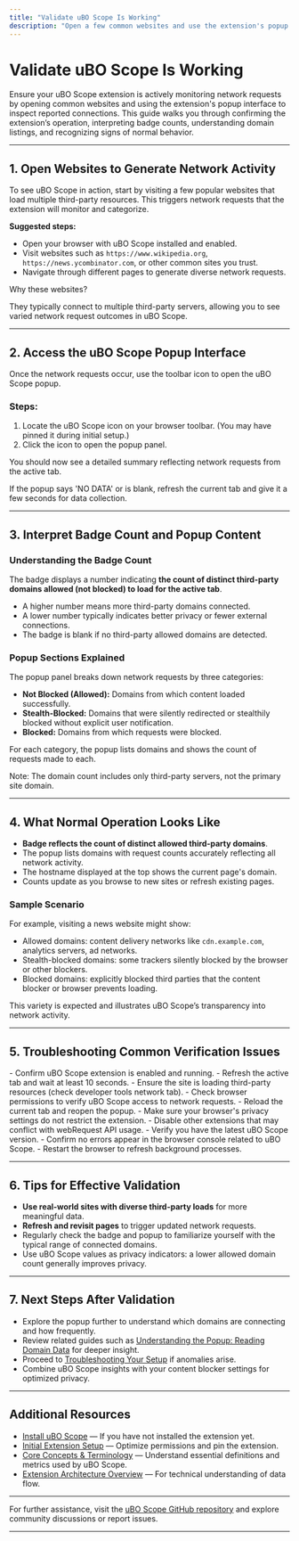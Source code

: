 ```yaml
---
title: "Validate uBO Scope Is Working"
description: "Open a few common websites and use the extension's popup to confirm that network requests (allowed, blocked, stealth) are reported. Learn how to interpret the badge count and popup domain listings, and understand what normal operation looks like."
---
```


# Validate uBO Scope Is Working

Ensure your uBO Scope extension is actively monitoring network requests by opening common websites and using the extension's popup interface to inspect reported connections. This guide walks you through confirming the extension’s operation, interpreting badge counts, understanding domain listings, and recognizing signs of normal behavior.

---

## 1. Open Websites to Generate Network Activity

To see uBO Scope in action, start by visiting a few popular websites that load multiple third-party resources. This triggers network requests that the extension will monitor and categorize.

**Suggested steps:**

- Open your browser with uBO Scope installed and enabled.
- Visit websites such as `https://www.wikipedia.org`, `https://news.ycombinator.com`, or other common sites you trust.
- Navigate through different pages to generate diverse network requests.

<Check>
Why these websites?

They typically connect to multiple third-party servers, allowing you to see varied network request outcomes in uBO Scope.
</Check>

---

## 2. Access the uBO Scope Popup Interface

Once the network requests occur, use the toolbar icon to open the uBO Scope popup.

### Steps:

1. Locate the uBO Scope icon on your browser toolbar. (You may have pinned it during initial setup.)
2. Click the icon to open the popup panel.

You should now see a detailed summary reflecting network requests from the active tab.

<Tip>
If the popup says 'NO DATA' or is blank, refresh the current tab and give it a few seconds for data collection.
</Tip>

---

## 3. Interpret Badge Count and Popup Content

### Understanding the Badge Count

The badge displays a number indicating **the count of distinct third-party domains allowed (not blocked) to load for the active tab**.

- A higher number means more third-party domains connected.
- A lower number typically indicates better privacy or fewer external connections.
- The badge is blank if no third-party allowed domains are detected.

### Popup Sections Explained

The popup panel breaks down network requests by three categories:

- **Not Blocked (Allowed):** Domains from which content loaded successfully.
- **Stealth-Blocked:** Domains that were silently redirected or stealthily blocked without explicit user notification.
- **Blocked:** Domains from which requests were blocked.

For each category, the popup lists domains and shows the count of requests made to each.

<Check>
Note: The domain count includes only third-party servers, not the primary site domain.
</Check>

---

## 4. What Normal Operation Looks Like

- **Badge reflects the count of distinct allowed third-party domains**.
- The popup lists domains with request counts accurately reflecting all network activity.
- The hostname displayed at the top shows the current page's domain.
- Counts update as you browse to new sites or refresh existing pages.

### Sample Scenario

For example, visiting a news website might show:
- Allowed domains: content delivery networks like `cdn.example.com`, analytics servers, ad networks.
- Stealth-blocked domains: some trackers silently blocked by the browser or other blockers.
- Blocked domains: explicitly blocked third parties that the content blocker or browser prevents loading.

This variety is expected and illustrates uBO Scope’s transparency into network activity.

---

## 5. Troubleshooting Common Verification Issues

<AccordionGroup title="Common Troubleshooting Steps">
<Accordion title="No badge number appearing after visiting sites">
- Confirm uBO Scope extension is enabled and running.
- Refresh the active tab and wait at least 10 seconds.
- Ensure the site is loading third-party resources (check developer tools network tab).
- Check browser permissions to verify uBO Scope access to network requests.
</Accordion>

<Accordion title="Popup shows 'NO DATA' or is empty">
- Reload the current tab and reopen the popup.
- Make sure your browser's privacy settings do not restrict the extension.
- Disable other extensions that may conflict with webRequest API usage.
</Accordion>

<Accordion title="Badge count does not change when navigating">
- Verify you have the latest uBO Scope version.
- Confirm no errors appear in the browser console related to uBO Scope.
- Restart the browser to refresh background processes.
</Accordion>
</AccordionGroup>

---

## 6. Tips for Effective Validation

- **Use real-world sites with diverse third-party loads** for more meaningful data.
- **Refresh and revisit pages** to trigger updated network requests.
- Regularly check the badge and popup to familiarize yourself with the typical range of connected domains.
- Use uBO Scope values as privacy indicators: a lower allowed domain count generally improves privacy.

---

## 7. Next Steps After Validation

- Explore the popup further to understand which domains are connecting and how frequently.
- Review related guides such as [Understanding the Popup: Reading Domain Data](/guides/getting-started-guides/first-look-at-popup) for deeper insight.
- Proceed to [Troubleshooting Your Setup](/getting-started/first-use-validation/troubleshooting-setup) if anomalies arise.
- Combine uBO Scope insights with your content blocker settings for optimized privacy.

---

## Additional Resources

- [Install uBO Scope](../../installation-configuration/install-ubo-scope) — If you have not installed the extension yet.
- [Initial Extension Setup](../../installation-configuration/extension-setup) — Optimize permissions and pin the extension.
- [Core Concepts & Terminology](/overview/core-concepts-and-architecture/fundamental-concepts) — Understand essential definitions and metrics used by uBO Scope.
- [Extension Architecture Overview](/overview/core-concepts-and-architecture/arch-overview) — For technical understanding of data flow.


---

For further assistance, visit the [uBO Scope GitHub repository](https://github.com/gorhill/uBO-Scope) and explore community discussions or report issues.


---